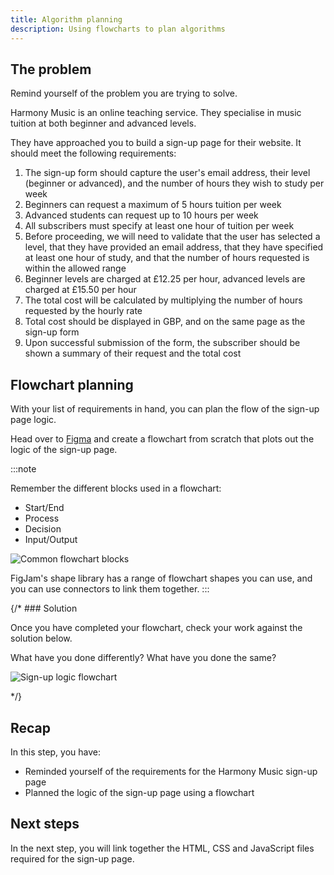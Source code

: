 ```yaml
---
title: Algorithm planning
description: Using flowcharts to plan algorithms
---
```



## The problem

Remind yourself of the problem you are trying to solve.

Harmony Music is an online teaching service. They specialise in music tuition at both beginner and advanced levels.

They have approached you to build a sign-up page for their website. It should meet the following requirements:

<Card title="Harmony Music Sign-up Page">

1. The sign-up form should capture the user's email address, their level (beginner or advanced), and the number of hours they wish to study per week
2. Beginners can request a maximum of 5 hours tuition per week
3. Advanced students can request up to 10 hours per week
4. All subscribers must specify at least one hour of tuition per week
5. Before proceeding, we will need to validate that the user has selected a level, that they have provided an email address, that they have specified at least one hour of study, and that the number of hours requested is within the allowed range
6. Beginner levels are charged at £12.25 per hour, advanced levels are charged at £15.50 per hour
7. The total cost will be calculated by multiplying the number of hours requested by the hourly rate
8. Total cost should be displayed in GBP, and on the same page as the sign-up form
9. Upon successful submission of the form, the subscriber should be shown a summary of their request and the total cost

</Card>

## Flowchart planning

With your list of requirements in hand, you can plan the flow of the sign-up page logic.

Head over to [Figma](https://www.figma.com) and create a flowchart from scratch that plots out the logic of the sign-up page.

:::note

Remember the different blocks used in a flowchart:

- Start/End
- Process
- Decision
- Input/Output

![Common flowchart blocks](src/assets/png/programming/flow-chart-blocks.png)

FigJam's shape library has a range of flowchart shapes you can use, and you can use connectors to link them together.
:::

{/* ### Solution

Once you have completed your flowchart, check your work against the solution below.

What have you done differently? What have you done the same?

<MonsterReveal title="Sign-up logic">

![Sign-up logic flowchart](src/assets/png/programming/harmony-music-sign-up-logic.png)

</MonsterReveal> */}

## Recap

In this step, you have:

- Reminded yourself of the requirements for the Harmony Music sign-up page
- Planned the logic of the sign-up page using a flowchart

## Next steps

In the next step, you will link together the HTML, CSS and JavaScript files required for the sign-up page.